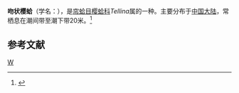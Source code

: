 {{Speciesbox
| taxon = Tellina rastella
| binomial_authority = Hanley
}}
'''吻状樱蛤'''（学名：''{{lang|la|Tellina rastella}}''），是[[帘蛤目|帘蛤目]][[樱蛤科|樱蛤科]]''Tellina''属的一种。主要分布于[[中国大陆|中国大陆]]，常栖息在潮间带至潮下带20米。<ref>{{cite web|url=http://shell.sinica.edu.tw/chinese/shellbase_detail.php?science_no=3793|title=国际贝库：吻状樱蛤|publisher=台湾贝类资料库|accessdate=2009-08-11|archive-date=2016-03-04|archive-url=https://web.archive.org/web/20160304103846/http://shell.sinica.edu.tw/chinese/shellbase_detail.php?science_no=3793|dead-url=no}}</ref>

== 参考文献 ==
{{reflist}}
{{Taxonbar|from=Q10919818}}

[[Category:樱蛤科|W]]
